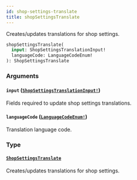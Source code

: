 ```yaml
---
id: shop-settings-translate
title: shopSettingsTranslate
---
```


Creates/updates translations for shop settings.

```graphql
shopSettingsTranslate(
  input: ShopSettingsTranslationInput!
  languageCode: LanguageCodeEnum!
): ShopSettingsTranslate

```

### Arguments

#### `input` ([`ShopSettingsTranslationInput!`](../../../developer/api-reference/inputs/shop-settings-translation-input))

Fields required to update shop settings translations.

#### `languageCode` ([`LanguageCodeEnum!`](../../../developer/api-reference/enums/language-code-enum))

Translation language code.

### Type

#### [`ShopSettingsTranslate`](../../../developer/api-reference/objects/shop-settings-translate)

Creates/updates translations for shop settings.
